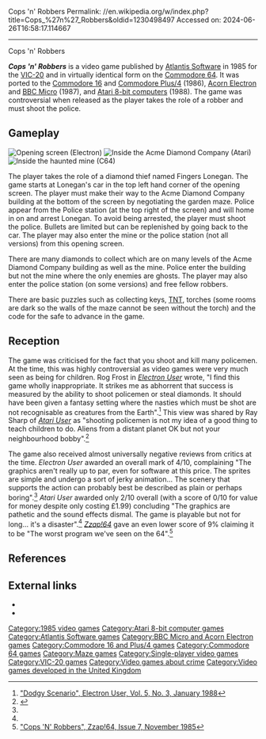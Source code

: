 Cops 'n' Robbers
Permalink: //en.wikipedia.org/w/index.php?title=Cops_%27n%27_Robbers&oldid=1230498497
Accessed on: 2024-06-26T16:58:17.114667



------
Cops 'n' Robbers
{{Short description|1985 video game}}
{{about|the Atlantis computer game|other uses|Cops and Robbers (disambiguation)}}
{{Infobox video game
|title = Cops 'n' Robbers
|image = Cops 'n' Robbers Cover.jpg
|designer = Mike Davis
|programmer = Mike Davis (VIC, C64)<br>Simon Leck (Atari)<ref>{{cite web |title=Cops 'n' Robbers |url=http://www.atarimania.com/game-atari-400-800-xl-xe-cops-n-robbers_1340.html |website=Atari Mania}}</ref>
|publisher = [[Atlantis Software|Atlantis]]
|released = '''1985:''' VIC, C64<br>'''1986:''' C16, Plus/4<br>'''1987:''' Electron, BBC<br>'''1988:''' Atari
|genre = [[Maze video game|Maze]]
|modes = [[Single-player]]
|platforms = [[VIC-20]], [[Acorn Electron]], [[Atari 8-bit]], [[BBC Micro]], [[Commodore 64]], [[Commodore 16|16]], [[Commodore Plus/4|Plus/4]]
}}

'''''Cops 'n' Robbers''''' is a video game published by [[Atlantis Software]] in 1985 for the [[VIC-20]] and in virtually identical form on the [[Commodore 64]]. It was ported to the [[Commodore 16]] and [[Commodore Plus/4]] (1986), [[Acorn Electron]] and [[BBC Micro]] (1987), and [[Atari 8-bit computers]] (1988). The game was controversial when released as the player takes the role of a robber and must shoot the police.

==Gameplay==
[[Image:CopsNRobbersElectron.gif|thumb|left|Opening screen (Electron)]]
[[Image:CopsNRobbersAtari.gif|thumb|left|Inside the Acme Diamond Company (Atari)]]
[[Image:CopsNRobbersC64.png|thumb|left|Inside the haunted mine (C64)]]

The player takes the role of a diamond thief named Fingers Lonegan. The game starts at Lonegan's car in the top left hand corner of the opening screen. The player must make their way to the Acme Diamond Company building at the bottom of the screen by negotiating the garden maze. Police appear from the Police station (at the top right of the screen) and will home in on and arrest Lonegan. To avoid being arrested, the player must shoot the police. Bullets are limited but can be replenished by going back to the car. The player may also enter the mine or the police station (not all versions) from this opening screen.

There are many diamonds to collect which are on many levels of the Acme Diamond Company building as well as the mine. Police enter the building but not the mine where the only enemies are ghosts. The player may also enter the police station (on some versions) and free fellow robbers.

There are basic puzzles such as collecting keys, [[Trinitrotoluene|TNT]], torches (some rooms are dark so the walls of the maze cannot be seen without the torch) and the code for the safe to advance in the game.

==Reception==
The game was criticised for the fact that you shoot and kill many policemen. At the time, this was highly controversial as video games were very much seen as being for children. Rog Frost in ''[[Electron User]]'' wrote, "I find this game wholly inappropriate. It strikes me as abhorrent that success is measured by the ability to shoot policemen or steal diamonds. It should have been given a fantasy setting where the nasties which must be shot are not recognisable as creatures from the Earth".<ref name="electron user">[http://www.retroalphabet.com/game.asp?Game_Name=COPS%20N%20ROBBERS "Dodgy Scenario", Electron User, Vol. 5, No. 3, January 1988]</ref> This view was shared by Ray Sharp of ''[[Atari User]]'' as "shooting policemen is not my idea of a good thing to teach children to do. Aliens from a distant planet OK but not your neighbourhood bobby".<ref name="atari user">{{cite magazine|url=http://www.atarimania.com/det_mag_review.php?MAG_REVIEW_ID=198&SOFT_ID=1341|title="Cops'n Robbers" review|magazine=Atari User|volume=4|issue=3|date=July 1988|archive-url=https://web.archive.org/web/20061025103147/http://www.atarimania.com/det_mag_review.php?MAG_REVIEW_ID=198&SOFT_ID=1341|archive-date=2006-10-25 }}</ref>

The game also received almost universally negative reviews from critics at the time. ''Electron User'' awarded an overall mark of 4/10, complaining "The graphics aren't really up to par, even for software at this price. The sprites are simple and undergo a sort of jerky animation... The scenery that supports the action can probably best be described as plain or perhaps boring".<ref name="electron user" /> ''Atari User'' awarded only 2/10 overall (with a score of 0/10 for value for money despite only costing £1.99) concluding "The graphics are pathetic and the sound effects dismal. The game is playable but not for long... it's a disaster".<ref name="atari user" /> ''[[Zzap!64]]'' gave an even lower score of 9% claiming it to be "The worst program we've seen on the 64".<ref name="zzap!64">[http://www.zzap64.co.uk/cgi-bin/displaypage.pl?issue=007&page=037&thumbstart=0&magazine=zzap&check=1 "Cops 'N' Robbers", Zzap!64, Issue 7, November 1985]</ref>

==References==
{{reflist}}

==External links==
*{{lemon64 game|id=539|name=Cops 'n' Robbers}}
*{{atarimania|id=1340}}

[[Category:1985 video games]]
[[Category:Atari 8-bit computer games]]
[[Category:Atlantis Software games]]
[[Category:BBC Micro and Acorn Electron games]]
[[Category:Commodore 16 and Plus/4 games]]
[[Category:Commodore 64 games]]
[[Category:Maze games]]
[[Category:Single-player video games]]
[[Category:VIC-20 games]]
[[Category:Video games about crime]]
[[Category:Video games developed in the United Kingdom]]